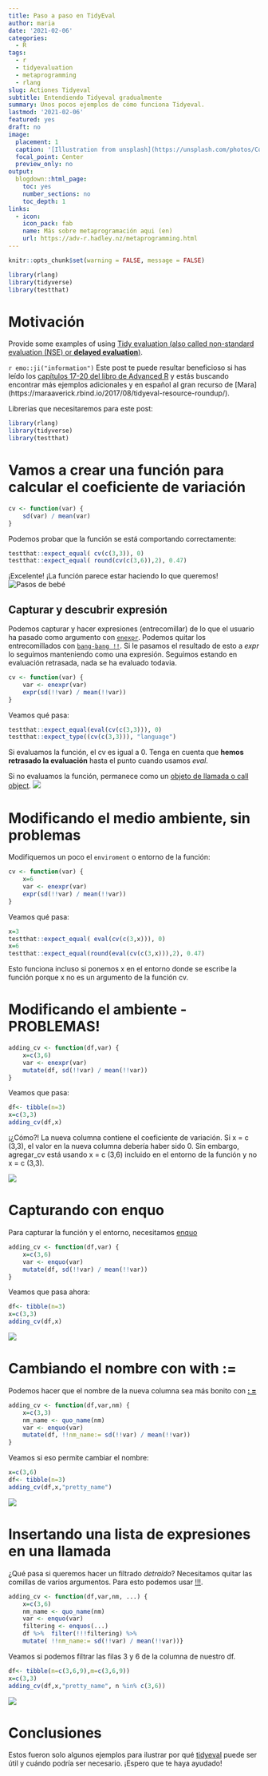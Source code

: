 ```yaml
---
title: Paso a paso en TidyEval
author: maria
date: '2021-02-06'
categories:
  - R
tags:
  - r
  - tidyevaluation
  - metaprogramming
  - rlang
slug: Actiones Tidyeval
subtitle: Entendiendo Tidyeval gradualmente
summary: Unos pocos ejemplos de cómo funciona Tidyeval.
lastmod: '2021-02-06'
featured: yes
draft: no
image:
  placement: 1
  caption: '[Illustration from unsplash](https://unsplash.com/photos/Cqe5Vvss-VQ)'
  focal_point: Center
  preview_only: no
output:
  blogdown::html_page:
    toc: yes
    number_sections: no
    toc_depth: 1
links:
  - icon: 
    icon_pack: fab
    name: Más sobre metaprogramación aqui (en)
    url: https://adv-r.hadley.nz/metaprogramming.html
---
```


```r
knitr::opts_chunk$set(warning = FALSE, message = FALSE)
```

```r
library(rlang)
library(tidyverse)
library(testthat)
```

# Motivación
Provide some examples of using [Tidy evaluation (also called non-standard evaluation (NSE) or **delayed evaluation**)](https://tidyeval.tidyverse.org/).

`r emo::ji("information")` Este post te puede resultar beneficioso si has leído los [capítulos 17-20 del libro de Advanced R](https://adv-r.hadley.nz/metaprogramming.html) y estás buscando encontrar más ejemplos adicionales y en español al gran recurso de [Mara] (https://maraaverick.rbind.io/2017/08/tidyeval-resource-roundup/).




Librerias que necesitaremos para este post:
```r
library(rlang)
library(tidyverse)
library(testthat)
```


# Vamos a crear una función para calcular el coeficiente de variación

```r
cv <- function(var) {
    sd(var) / mean(var)
}
```
Podemos probar que la función se está comportando correctamente:
```r
testthat::expect_equal( cv(c(3,3)), 0)
testthat::expect_equal( round(cv(c(3,6)),2), 0.47)
```

¡Excelente! ¡La función parece estar haciendo lo que queremos!
![Pasos de bebé](https://media.giphy.com/media/12FwhN6Qh3cfxm/giphy.gif)

## Capturar y descubrir expresión
Podemos capturar y hacer expresiones (entrecomillar) de lo que el usuario ha pasado como argumento con [`enexpr`](https://adv-r.hadley.nz/quasiquotation.html). Podemos quitar los entrecomillados con [`bang-bang !!`](https://adv-r.hadley.nz/quasiquotation.html). Si le pasamos el resultado de esto a _expr_ lo seguimos manteniendo como una expresión. Seguimos estando en evaluación retrasada, nada se ha evaluado todavia.
```r
cv <- function(var) {
    var <- enexpr(var) 
    expr(sd(!!var) / mean(!!var)) 
}
```

Veamos qué pasa:
```r
testthat::expect_equal(eval(cv(c(3,3))), 0) 
testthat::expect_type((cv(c(3,3))), "language")
```
Si evaluamos la función, el cv es igual a 0. Tenga en cuenta que **hemos retrasado la evaluación** hasta el punto cuando usamos _eval_.

Si no evaluamos la función, permanece como un [objeto de llamada o call object](https://adv-r.hadley.nz/expressions.html#calls).
![](https://media.giphy.com/media/ChzfTLSi47FYc/giphy.gif)


# Modificando el medio ambiente, sin problemas

Modifiquemos un poco el `enviroment` o entorno de la función:
```r
cv <- function(var) {
    x=6
    var <- enexpr(var)
    expr(sd(!!var) / mean(!!var))
}
```
Veamos qué pasa:
```r
x=3
testthat::expect_equal( eval(cv(c(3,x))), 0)
x=6
testthat::expect_equal(round(eval(cv(c(3,x))),2), 0.47)
```
Esto funciona incluso si ponemos x en el entorno donde se escribe la función porque x no es un argumento de la función cv. 

# Modificando el ambiente -  PROBLEMAS!

```r
adding_cv <- function(df,var) {
    x=c(3,6)
    var <- enexpr(var)
    mutate(df, sd(!!var) / mean(!!var))
}
```
Veamos que pasa:
```r
df<- tibble(n=3)
x=c(3,3)
adding_cv(df,x)
```
¡¿Cómo?! La nueva columna contiene el coeficiente de variación. Si x = c (3,3), el valor en la nueva columna debería haber sido 0. Sin embargo, agregar_cv está usando x = c (3,6) incluido en el entorno de la función y no x = c (3,3).

![](https://media.giphy.com/media/d9rGLfxrh1Rfy/giphy.gif)

# Capturando con enquo

Para capturar la función y el entorno, necesitamos [enquo](https://adv-r.hadley.nz/evaluation.html?q=enquo#creating)
```r
adding_cv <- function(df,var) {
    x=c(3,6)
    var <- enquo(var)
    mutate(df, sd(!!var) / mean(!!var))
}
```
Veamos que pasa ahora:
```r
df<- tibble(n=3)
x=c(3,3)
adding_cv(df,x)
```

![](https://media.giphy.com/media/jsm9GubElH2X04lRNn/giphy.gif)

# Cambiando el nombre con  with :=
Podemos hacer que el nombre de la nueva columna sea más bonito con [**: = **](https://adv-r.hadley.nz/quasiquotation.html#tidy-dots)
```r
adding_cv <- function(df,var,nm) {
    x=c(3,3)
    nm_name <- quo_name(nm)
    var <- enquo(var)
    mutate(df, !!nm_name:= sd(!!var) / mean(!!var))
}
```
Veamos si eso permite cambiar el nombre:
```r
x=c(3,6)
df<- tibble(n=3)
adding_cv(df,x,"pretty_name")
```
![](https://media.giphy.com/media/Zb63DjukhzkT1d0VoZ/giphy.gif)

# Insertando una lista de expresiones en una llamada

¿Qué pasa si queremos hacer un filtrado _detraído_? Necesitamos quitar las comillas de varios argumentos. Para esto podemos usar [!!!](https://adv-r.hadley.nz/quasiquotation.html#unquoting-many-arguments).
```r
adding_cv <- function(df,var,nm, ...) {
    x=c(3,6)
    nm_name <- quo_name(nm)
    var <- enquo(var)
    filtering <- enquos(...)
    df %>%  filter(!!!filtering) %>% 
    mutate( !!nm_name:= sd(!!var) / mean(!!var))}
```
Veamos si podemos filtrar las filas 3 y 6 de la columna de nuestro df.
```r
df<- tibble(n=c(3,6,9),m=c(3,6,9))
x=c(3,3)
adding_cv(df,x,"pretty_name", n %in% c(3,6))
```

![](https://media.giphy.com/media/xTiTnCf8IJvjldRaxi/giphy.gif)

# Conclusiones
Estos fueron solo algunos ejemplos para ilustrar por qué [tidyeval](https://tidyeval.tidyverse.org/) puede ser útil y cuándo podría ser necesario. ¡Espero que te haya ayudado!
